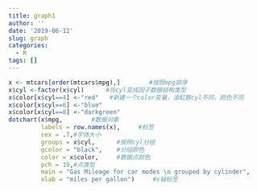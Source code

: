 ```yaml
---
title: graph1
author: ''
date: '2019-06-12'
slug: graph
categories:
  - R
tags: []
---
```

```r
x <- mtcars[order(mtcars$mpg),]        #按照mpg排序
x$cyl <-factor(x$cyl)      #将cyl变成因子数据结构类型
x$color[x$cyl==4] <-"red"   #新建一个color变量，油缸数cyl不同，颜色不同
x$color[x$cyl==6] <-"blue"
x$color[x$cyl==8] <-"darkgreen"
dotchart(x$mpg,        #数据对象
         labels = row.names(x),     #标签
         cex = .7,#字体大小
         groups = x$cyl,      #按照cyl分组
         gcolor = "black",    #分组颜色
         color = x$color,     #数据点颜色
         pch = 19,#点类型
         main = "Gas Mileage for car modes \n grouped by cylinder",    #标题
         xlab = "miles per gallon")     #x轴标签

```

